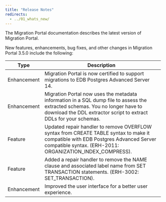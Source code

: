 ```yaml
---
title: "Release Notes"
redirects:
  - ../01_whats_new/
---
```


The Migration Portal documentation describes the latest version of Migration Portal.

New features, enhancements, bug fixes, and other changes in Migration Portal 3.5.0 include the following:

| Type | Description |
| ---- |------------ |
| Enhancement | Migration Portal is now certified to support migrations to EDB Postgres Advanced Server 14. |
| Enhancement | Migration Portal now uses the metadata information in a SQL dump file to assess the extracted schemas. You no longer have to download the DDL extractor script to extract DDLs for your schemas. |
| Feature| Updated repair handler to remove OVERFLOW syntax from CREATE TABLE syntax to make it compatible with EDB Postgres Advanced Server compatible syntax. (ERH-2011: ORGANIZATION_INDEX_COMPRESS).|
| Feature| Added a repair handler to remove the NAME clause and associated label name from SET TRANSACTION statements. (ERH-3002: SET_TRANSACTION).|
| Enhancement | Improved the user interface for a better user experience. |


